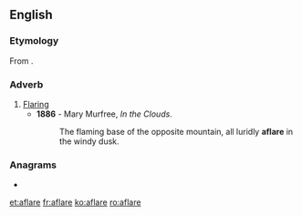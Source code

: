 ==English==

===Etymology===
From {{affix|en|a-|flare}}.

===Adverb===
{{en-adv}}

# [[flare|Flaring]]
#* '''1886''' - Mary Murfree, ''In the Clouds''.
#*: The flaming base of the opposite mountain, all luridly '''aflare''' in the windy dusk.

===Anagrams===
* {{l|en|rafale}}

[[et:aflare]]
[[fr:aflare]]
[[ko:aflare]]
[[ro:aflare]]
